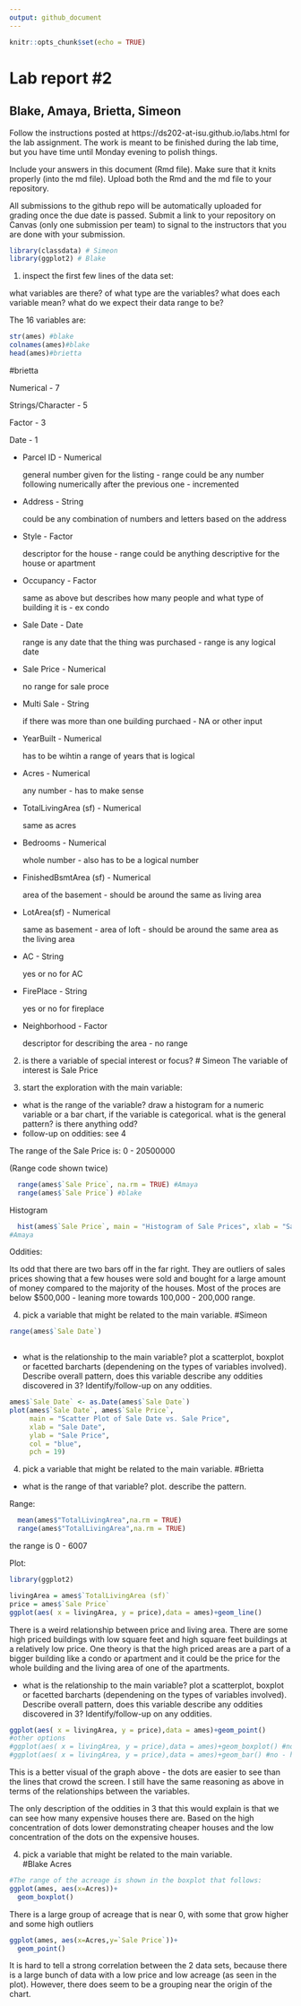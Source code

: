 ```yaml
---
output: github_document
---
```


<!-- README.md is generated from README.Rmd. Please edit the README.Rmd file -->


```r
knitr::opts_chunk$set(echo = TRUE)
```

# Lab report #2
## Blake, Amaya, Brietta, Simeon

Follow the instructions posted at https://ds202-at-isu.github.io/labs.html for the lab assignment. The work is meant to be finished during the lab time, but you have time until Monday evening to polish things.

Include your answers in this document (Rmd file). Make sure that it knits properly (into the md file). Upload both the Rmd and the md file to your repository.  

All submissions to the github repo will be automatically uploaded for grading once the due date is passed.
Submit a link to your repository on Canvas (only one submission per team) to signal to the instructors that you are done with your submission.

```r
library(classdata) # Simeon
library(ggplot2) # Blake
```

1. inspect the first few lines of the data set:

what variables are there? of what type are the variables? what does each variable mean? what do we expect their data range to be?


The 16 variables are: 
```r
str(ames) #blake
colnames(ames)#blake
head(ames)#brietta
```

#brietta 

Numerical - 7

Strings/Character - 5

Factor - 3

Date - 1

- Parcel ID - Numerical
  
  general number given for the listing - range could be any number following numerically after the previous one - incremented

- Address - String   

  could be any combination of numbers and letters based on the address

- Style - Factor 

  descriptor for the house - range could be anything descriptive for the house or apartment
  
- Occupancy - Factor

  same as above but describes how many people and what type of building it is - ex condo

- Sale Date - Date  
  
  range is any date that the thing was purchased - range is any logical date
  
- Sale Price - Numerical
    
  no range for sale proce
  
- Multi Sale -  String
  
  if there was more than one building purchaed - NA or other input
  
- YearBuilt - Numerical   
  
  has to be wihtin a range of years that is logical
  
- Acres - Numerical
  
  any number - has to make sense 

- TotalLivingArea (sf) - Numerical
    
  same as acres
  
- Bedrooms - Numerical
  
  whole number - also has to be a logical number
  
- FinishedBsmtArea (sf) - Numerical
  
  area of the basement - should be around the same as living area
  
- LotArea(sf) - Numerical
  
  same as basement - area of loft - should be around the same area as the living area
  
- AC - String
  
  yes or no for AC
  
- FirePlace - String 
    
  yes or no for fireplace
  
- Neighborhood - Factor        
    
  descriptor for describing the area - no range
    
2. is there a variable of special interest or focus?
# Simeon
  The variable of interest is Sale Price
  
3. start the exploration with the main variable:

  - what is the range of the variable? draw a histogram for a numeric variable or a bar chart, if the variable is categorical. what is the general pattern? is there anything odd?
  - follow-up on oddities: see 4
 
The range of the Sale Price is:
0 - 20500000

(Range code shown twice) 
```r

  range(ames$`Sale Price`, na.rm = TRUE) #Amaya
  range(ames$`Sale Price`) #blake
```

Histogram


```r
  hist(ames$`Sale Price`, main = "Histogram of Sale Prices", xlab = "Sale Price", breaks = 30)
#Amaya
```

Oddities:

Its odd that there are two bars off in the far right.  They are outliers of sales prices showing that a few houses were sold and bought for a large amount of money compared to the majority of the houses.  Most of the proces are below $500,000 - leaning more towards 100,000 - 200,000 range.  

4. pick a variable that might be related to the main variable.
#Simeon

```r
range(ames$`Sale Date`)
  
```

  - what is the relationship to the main variable? plot a scatterplot, boxplot or facetted barcharts (dependening on the types of variables involved). Describe overall pattern, does this variable describe any oddities discovered in 3? Identify/follow-up on any oddities.
  
```r
ames$`Sale Date` <- as.Date(ames$`Sale Date`)
plot(ames$`Sale Date`, ames$`Sale Price`, 
     main = "Scatter Plot of Sale Date vs. Sale Price", 
     xlab = "Sale Date", 
     ylab = "Sale Price", 
     col = "blue", 
     pch = 19)
```


4. pick a variable that might be related to the main variable. 
#Brietta

  - what is the range of that variable? plot. describe the pattern.
  
Range:

```r
  mean(ames$"TotalLivingArea",na.rm = TRUE)
  range(ames$"TotalLivingArea",na.rm = TRUE)
```

the range is 0 - 6007

Plot:

```r
library(ggplot2)
```

```r
livingArea = ames$`TotalLivingArea (sf)`
price = ames$`Sale Price`
ggplot(aes( x = livingArea, y = price),data = ames)+geom_line()
```

There is a weird relationship between price and living area.  There are some high priced buildings with low square feet and high square feet buildings at a relatively low price.  One theory is that the high priced areas are a part of a bigger building like a condo or apartment and it could be the price for the whole building and the living area of one of the apartments. 

  - what is the relationship to the main variable? plot a scatterplot, boxplot or facetted barcharts (dependening on the types of variables involved). Describe overall pattern, does this variable describe any oddities discovered in 3? Identify/follow-up on any oddities.

```r
ggplot(aes( x = livingArea, y = price),data = ames)+geom_point()
#other options
#ggplot(aes( x = livingArea, y = price),data = ames)+geom_boxplot() #no - doesnt work
#ggplot(aes( x = livingArea, y = price),data = ames)+geom_bar() #no - have x and y
```
This is a better visual of the graph above - the dots are easier to see than the lines that crowd the screen.  I still have the same reasoning as above in terms of the relationships between the variables.

The only description of the oddities in 3 that this would explain is that we can see how many expensive houses there are.  Based on the high concentration of dots lower demonstrating cheaper houses and the low concentration of the dots on the expensive houses.  

4. pick a variable that might be related to the main variable.   
#Blake
Acres

```r
#The range of the acreage is shown in the boxplot that follows:
ggplot(ames, aes(x=Acres))+
  geom_boxplot()
```

There is a large group of acreage that is near 0, with some that grow higher and some high outliers 

```r
ggplot(ames, aes(x=Acres,y=`Sale Price`))+
  geom_point()
```
It is hard to tell a strong correlation between the 2 data sets, because there is a large bunch of data with a low price and low acreage (as seen in the plot). However, there does seem to be a grouping near the origin of the chart.
